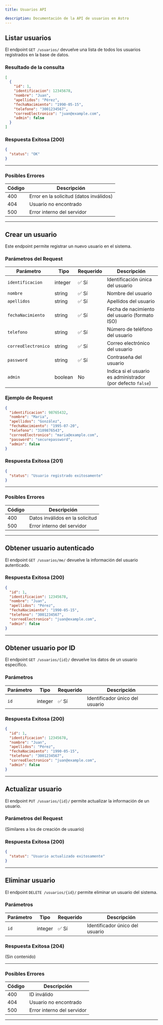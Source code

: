 ```yaml
---
title: Usuarios API

description: Documentación de la API de usuarios en Astro
---
```




<ApiBaseBanner 
  method="GET" 
  path="/usuarios/" 
  baseUrl="http://127.0.0.1:8000"
/>

## Listar usuarios

El endpoint `GET /usuarios/` devuelve una lista de todos los usuarios registrados en la base de datos.

### Resultado de la consulta
```json
[
  {
    "id": 1,
    "identificacion": 12345678,
    "nombre": "Juan",
    "apellidos": "Pérez",
    "fechaNacimiento": "1990-05-15",
    "telefono": "3001234567",
    "correoElectronico": "juan@example.com",
    "admin": false
  }
]
```

### Respuesta Exitosa (200)
```json
{
  "status": "OK"
}
```

---

### Posibles Errores
| Código | Descripción |
|--------|-------------|
| 400    | Error en la solicitud (datos inválidos) |
| 404    | Usuario no encontrado |
| 500    | Error interno del servidor |

---

<ApiBaseBanner 
  method="POST" 
  path="/usuarios/" 
  baseUrl="http://127.0.0.1:8000"
/>

## Crear un usuario

Este endpoint permite registrar un nuevo usuario en el sistema.

### Parámetros del Request
| Parámetro | Tipo | Requerido | Descripción |
|-----------|------|-----------|-------------|
| `identificacion` | integer | ✅ Sí | Identificación única del usuario |
| `nombre` | string | ✅ Sí | Nombre del usuario |
| `apellidos` | string | ✅ Sí | Apellidos del usuario |
| `fechaNacimiento` | string | ✅ Sí | Fecha de nacimiento del usuario (formato ISO) |
| `telefono` | string | ✅ Sí | Número de teléfono del usuario |
| `correoElectronico` | string | ✅ Sí | Correo electrónico del usuario |
| `password` | string | ✅ Sí | Contraseña del usuario |
| `admin` | boolean | No | Indica si el usuario es administrador (por defecto `false`) |

### Ejemplo de Request
```json
{
  "identificacion": 98765432,
  "nombre": "Maria",
  "apellidos": "González",
  "fechaNacimiento": "1995-07-20",
  "telefono": "3109876543",
  "correoElectronico": "maria@example.com",
  "password": "securepassword",
  "admin": false
}
```

### Respuesta Exitosa (201)
```json
{
  "status": "Usuario registrado exitosamente"
}
```

---

### Posibles Errores
| Código | Descripción |
|--------|-------------|
| 400    | Datos inválidos en la solicitud |
| 500    | Error interno del servidor |

---

<ApiBaseBanner 
  method="GET" 
  path="/usuarios/me/" 
  baseUrl="http://127.0.0.1:8000"
/>

## Obtener usuario autenticado

El endpoint `GET /usuarios/me/` devuelve la información del usuario autenticado.

### Respuesta Exitosa (200)
```json
{
  "id": 1,
  "identificacion": 12345678,
  "nombre": "Juan",
  "apellidos": "Pérez",
  "fechaNacimiento": "1990-05-15",
  "telefono": "3001234567",
  "correoElectronico": "juan@example.com",
  "admin": false
}
```

---

<ApiBaseBanner 
  method="GET" 
  path="/usuarios/{id}/" 
  baseUrl="http://127.0.0.1:8000"
/>

## Obtener usuario por ID

El endpoint `GET /usuarios/{id}/` devuelve los datos de un usuario específico.

### Parámetros
| Parámetro | Tipo | Requerido | Descripción |
|-----------|------|-----------|-------------|
| `id` | integer | ✅ Sí | Identificador único del usuario |

### Respuesta Exitosa (200)
```json
{
  "id": 1,
  "identificacion": 12345678,
  "nombre": "Juan",
  "apellidos": "Pérez",
  "fechaNacimiento": "1990-05-15",
  "telefono": "3001234567",
  "correoElectronico": "juan@example.com",
  "admin": false
}
```

---

<ApiBaseBanner 
  method="PUT" 
  path="/usuarios/{id}/" 
  baseUrl="http://127.0.0.1:8000"
/>

## Actualizar usuario

El endpoint `PUT /usuarios/{id}/` permite actualizar la información de un usuario.

### Parámetros del Request
(Similares a los de creación de usuario)

### Respuesta Exitosa (200)
```json
{
  "status": "Usuario actualizado exitosamente"
}
```

---

<ApiBaseBanner 
  method="DELETE" 
  path="/usuarios/{id}/" 
  baseUrl="http://127.0.0.1:8000"
/>

## Eliminar usuario

El endpoint `DELETE /usuarios/{id}/` permite eliminar un usuario del sistema.

### Parámetros
| Parámetro | Tipo | Requerido | Descripción |
|-----------|------|-----------|-------------|
| `id` | integer | ✅ Sí | Identificador único del usuario |

### Respuesta Exitosa (204)
(Sin contenido)

---

### Posibles Errores
| Código | Descripción |
|--------|-------------|
| 400    | ID inválido |
| 404    | Usuario no encontrado |
| 500    | Error interno del servidor |

---

